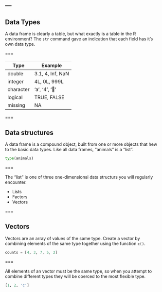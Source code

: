 ---
---

## Data Types

A data frame is clearly a table, but what exactly is a table in the R
environment? The `str` command gave an indication that each field has it's own
data type.

===

| Type      | Example           |
|-----------+-------------------|
| double    | 3.1, 4, Inf, NaN  |
| integer   | 4L, 0L, 999L      |
| character | 'a', '4', '👏'    |
| logical   | TRUE, FALSE       |
| missing   | NA                |

===

## Data structures

A data frame is a compound object, built from one or more objects that hew to
the basic data types. Like all data frames, "animals" is a "list".

```python
type(animals)
```


===

The "list" is one of three one-dimensional data structurs you will regularly
encounter.

- Lists
- Factors
- Vectors

===

## Vectors

Vectors are an array of values of the same type. Create a vector by combining
elements of the same type together using the function `c()`.

```python
counts = [4, 3, 7, 5, 2]
```

===

All elements of an vector must be the same type, so when you attempt to combine
different types they will be coerced to the most flexible type.

```python
[1, 2, 'c']
```

